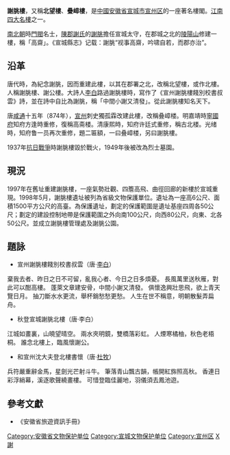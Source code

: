 {{文物保护单位
| 级别 = 省级
| 省区市 = 安徽省
| 图片 = Xie Tiao Tower 01 2021-03.jpg
| 说明 = 重建后的谢朓楼，2021年3月
| 名称 = 谢朓楼遗址
| 编号 = 4-26
| 分类 = 古遗址
| 时代 = [[清朝|清]]
| 所在 = [[宣城市|宣城市]][[宣州区|宣州区]]
| 登录 = 1998年5月
}}

'''謝朓樓'''，又稱'''北望樓'''、'''疊嶂樓'''，是[[中國|中國]][[安徽省|安徽省]][[宣城市|宣城市]][[宣州区|宣州区]]的一座著名樓閣。[[江南四大名樓|江南四大名樓]]之一。

[[南北朝|南北朝]]時[[門閥|門閥]]名士，[[陳郡謝氏|陳郡謝氏]]的[[謝朓|謝朓]]擔任宣城太守，在郡城之北的[[九華山|陵陽山]]修建一樓，稱「高齋」。《宣城縣志》记载：謝朓“视事高齋，吟啸自若，而郡亦治”。

==沿革==
唐代時，為紀念謝朓，因而重建此樓，以其在郡署之北，改稱北望樓，或作北樓。人稱謝朓樓、謝公樓。大詩人[[李白|李白]]路過謝朓樓時，寫作了《宣州謝朓樓餞別校書叔雲》詩，並在詩中自比為謝朓，稱「中間小謝又清發」。從此謝朓樓知名天下。

唐[[咸通|咸通]]十五年（874年），[[宣州|宣州]]刺史獨孤霖改建此樓，改稱叠嶂楼。明嘉靖時[[寧國府|寧國府]]知府方逢時重修，復稱高斋楼。清康熙時，知府许廷式重修，稱古北楼。光绪時，知府鲁一员再次重修，題二匾額，一曰叠嶂楼，另曰謝朓樓。

1937年[[抗日戰爭|抗日戰爭]]時謝朓樓毀於戰火，1949年後被改為烈士墓園。

==現況==
1997年在舊址重建謝脁樓，一座氣勢壯觀、四簷高飛、曲徑回廊的新樓於宣城重現。1998年5月，謝脁樓遺址被列為省級文物保護單位。遺址為一座高6公尺、面積1500平方公尺的高臺。為保護遺址，劃定的保護範圍是遺址基座四周各50公尺；劃定的建設控制地帶是保護範圍之外向南100公尺，向西80公尺，向東、北各50公尺。並成立謝脁樓管理處及謝脁公園。

==題詠==
<poem>
*宣州謝朓樓餞別校書叔雲（唐·[[李白|李白]]）　　
棄我去者、昨日之日不可留，亂我心者、今日之日多煩憂。
長風萬里送秋雁，對此可以酣高樓。
蓬萊文章建安骨，中間小謝又清發。
俱懷逸興壯思飛，欲上青天覽日月。
抽刀斷水水更流，舉杯銷愁愁更愁。
人生在世不稱意，明朝散髮弄扁舟。
*秋登宣城謝朓北樓（唐·李白）
江城如畫裏，山曉望晴空。
兩水夾明鏡，雙橋落彩虹。
人煙寒橘柚，秋色老梧桐。
誰念北樓上，臨風懷謝公。
*和宣州沈大夫登北樓書懷（唐·[[杜牧|杜牧]]）
兵符嚴重辭金馬，星劍光芒射斗牛。
筆落青山飄古韻，帳開紅旆照高秋。
香連日彩浮綃幕，溪逐歌聲繞畫樓。
可惜登臨佳麗地，羽儀須去鳳池遊。
</poem>

==參考文獻==
*《安徽省旅遊資訊手冊》

{{reflist|2}}
{{DEFAULTSORT:X谢}}
{{宣城市境内的安徽省文物保护单位}}
[[Category:安徽省文物保护单位|Category:安徽省文物保护单位]]
[[Category:宣城文物保护单位|Category:宣城文物保护单位]]
[[Category:宣州区|Category:宣州区]]
[[Category:中国楼阁|X謝]]